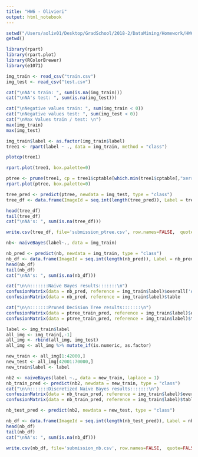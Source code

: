 ```yaml
---
title: "HW6 - Olivieri"
output: html_notebook
---
```



```r
setwd("/Users/aoliv01/Desktop/GradSchool/2018-2/DataMining/Homework/HW6")
getwd()
```

```r
library(rpart)
library(rpart.plot)
library(RColorBrewer)
library(e1071)
```

```r
img_train <- read_csv("train.csv")
img_test <- read_csv("test.csv")
```

```r
cat("\nNA's train: ", sum(is.na(img_train)))
cat("\nNA's test: ", sum(is.na(img_test)))

cat("\nNegative values train: ", sum(img_train < 0))
cat("\nNegative values test: ", sum(img_test < 0))
cat("\nMax Values train / test: \n")
max(img_train)
max(img_test)
```

```r
img_train$label <- as.factor(img_train$label)
tree1 <- rpart(label ~ ., data = img_train, method = "class")
```

```r
plotcp(tree1)
```

```r
rpart.plot(tree1, box.palette=0)
```

```r
ptree <- prune(tree1, cp = tree1$cptable[which.min(tree1$cptable[,"xerror"]),"CP"])
rpart.plot(ptree, box.palette=0)
```

```r
tree_pred <- predict(ptree, newdata = img_test, type = "class")
tree_df <- data.frame(ImageId = seq.int(length(tree_pred)), Label = tree_pred)
```

```r
head(tree_df)
tail(tree_df)
cat("\nNA's: ", sum(is.na(tree_df)))
```

```r
write.csv(tree_df, file='submission_ptree.csv', row.names=FALSE,  quote=FALSE)
```

```r
nb<- naiveBayes(label~., data = img_train)
```


```r
nb_pred <- predict(nb, newdata = img_train, type = "class")
nb_df <- data.frame(ImageId = seq.int(length(nb_pred)), Label = nb_pred)
head(nb_df)
tail(nb_df)
cat("\nNA's: ", sum(is.na(nb_df)))
```

```r
cat("\n\n:::::::Naive Bayes results:::::::\n")
confusionMatrix(data = nb_pred, reference = img_train$label)$overall['Accuracy']
confusionMatrix(data = nb_pred, reference = img_train$label)$table
```


```r
cat("\n\n:::::::Pruned Decision Tree results:::::::\n")
confusionMatrix(data = ptree_train_pred, reference = img_train$label)$overall['Accuracy']
confusionMatrix(data = ptree_train_pred, reference = img_train$label)$table
```
```r
label <- img_train$label
all_img <- img_train[,-1]
all_img <- rbind(all_img, img_test)
all_img <- all_img %>% mutate_if(is.numeric, as.factor)
```

```r
new_train <- all_img[1:42000,]
new_test <- all_img[42001:70000,]
new_train$label <- label
```

```r
nb2 <- naiveBayes(label ~., data = new_train, laplace = 1)
nb_train_pred <- predict(nb2, newdata = new_train, type = "class")
cat("\n\n:::::::Discretized Naive Bayes results:::::::\n")
confusionMatrix(data = nb_train_pred, reference = img_train$label)$overall['Accuracy']
confusionMatrix(data = nb_train_pred, reference = img_train$label)$table
```

```r
nb_test_pred <- predict(nb2, newdata = new_test, type = "class")
```

```r
nb_df <- data.frame(ImageId = seq.int(length(nb_test_pred)), Label = nb_test_pred)
head(nb_df)
tail(nb_df)
cat("\nNA's: ", sum(is.na(nb_df)))
```

```r
write.csv(nb_df, file='submission_nb.csv', row.names=FALSE,  quote=FALSE)
```






